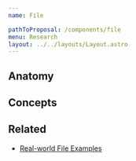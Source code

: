 ```yaml
---
name: File

pathToProposal: /components/file
menu: Research
layout: ../../layouts/Layout.astro
---
```



<ComponentCoverage component="File" />

## Anatomy

<FileAnatomy />

## Concepts

<Concepts client:load component="File" />

## Related

- [Real-world File Examples](/components/file.research.examples)
